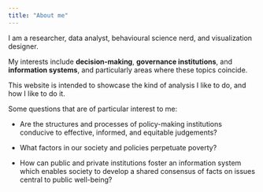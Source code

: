 ```yaml
---
title: "About me"
---
```


I am a researcher, data analyst, behavioural science nerd, and visualization designer.

My interests include **decision-making**, **governance institutions**, and **information systems**, and particularly areas where these topics coincide.

This website is intended to showcase the kind of analysis I like to do, and how I like to do it.

Some questions that are of particular interest to me:

-   Are the structures and processes of policy-making institutions conducive to effective, informed, and equitable judgements?

-   What factors in our society and policies perpetuate poverty?

-   How can public and private institutions foster an information system which enables society to develop a shared consensus of facts on issues central to public well-being?
